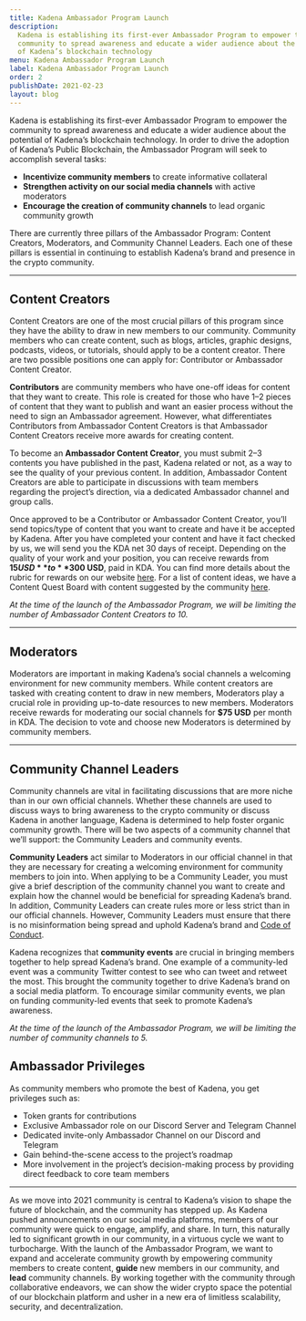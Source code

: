 ```yaml
---
title: Kadena Ambassador Program Launch
description:
  Kadena is establishing its first-ever Ambassador Program to empower the
  community to spread awareness and educate a wider audience about the potential
  of Kadena’s blockchain technology
menu: Kadena Ambassador Program Launch
label: Kadena Ambassador Program Launch
order: 2
publishDate: 2021-02-23
layout: blog
---
```


Kadena is establishing its first-ever Ambassador Program to empower the
community to spread awareness and educate a wider audience about the potential
of Kadena’s blockchain technology. In order to drive the adoption of Kadena’s
Public Blockchain, the Ambassador Program will seek to accomplish several tasks:

- **Incentivize community members** to create informative collateral
- **Strengthen activity on our social media channels** with active moderators
- **Encourage the creation of community channels** to lead organic community
  growth

There are currently three pillars of the Ambassador Program: Content Creators,
Moderators, and Community Channel Leaders. Each one of these pillars is
essential in continuing to establish Kadena’s brand and presence in the crypto
community.

---

## Content Creators

Content Creators are one of the most crucial pillars of this program since they
have the ability to draw in new members to our community. Community members who
can create content, such as blogs, articles, graphic designs, podcasts, videos,
or tutorials, should apply to be a content creator. There are two possible
positions one can apply for: Contributor or Ambassador Content Creator.

**Contributors** are community members who have one-off ideas for content that
they want to create. This role is created for those who have 1–2 pieces of
content that they want to publish and want an easier process without the need to
sign an Ambassador agreement. However, what differentiates Contributors from
Ambassador Content Creators is that Ambassador Content Creators receive more
awards for creating content.

To become an **Ambassador Content Creator**, you must submit 2–3 contents you
have published in the past, Kadena related or not, as a way to see the quality
of your previous content. In addition, Ambassador Content Creators are able to
participate in discussions with team members regarding the project’s direction,
via a dedicated Ambassador channel and group calls.

Once approved to be a Contributor or Ambassador Content Creator, you’ll send
topics/type of content that you want to create and have it be accepted by
Kadena. After you have completed your content and have it fact checked by us, we
will send you the KDA net 30 days of receipt. Depending on the quality of your
work and your position, you can receive rewards from **$15 USD** to **$300
USD**, paid in KDA. You can find more details about the rubric for rewards on
our website [here](https://kadena.io/ambassador-program). For a list of content
ideas, we have a Content Quest Board with content suggested by the community
[here](https://docs.google.com/spreadsheets/d/1B-m50T5mnQv-4SKHrUBdadQqChbEBKvVHgPuze4PzAY/edit#gid=1395531297).

_At the time of the launch of the Ambassador Program, we will be limiting the
number of Ambassador Content Creators to 10._

---

## Moderators

Moderators are important in making Kadena’s social channels a welcoming
environment for new community members. While content creators are tasked with
creating content to draw in new members, Moderators play a crucial role in
providing up-to-date resources to new members. Moderators receive rewards for
moderating our social channels for **$75 USD** per month in KDA. The decision to
vote and choose new Moderators is determined by community members.

---

## Community Channel Leaders

Community channels are vital in facilitating discussions that are more niche
than in our own official channels. Whether these channels are used to discuss
ways to bring awareness to the crypto community or discuss Kadena in another
language, Kadena is determined to help foster organic community growth. There
will be two aspects of a community channel that we’ll support: the Community
Leaders and community events.

**Community Leaders** act similar to Moderators in our official channel in that
they are necessary for creating a welcoming environment for community members to
join into. When applying to be a Community Leader, you must give a brief
description of the community channel you want to create and explain how the
channel would be beneficial for spreading Kadena’s brand. In addition, Community
Leaders can create rules more or less strict than in our official channels.
However, Community Leaders must ensure that there is no misinformation being
spread and uphold Kadena’s brand and [Code of Conduct](/code-of-conduct).

Kadena recognizes that **community events** are crucial in bringing members
together to help spread Kadena’s brand. One example of a community-led event was
a community Twitter contest to see who can tweet and retweet the most. This
brought the community together to drive Kadena’s brand on a social media
platform. To encourage similar community events, we plan on funding
community-led events that seek to promote Kadena’s awareness.

_At the time of the launch of the Ambassador Program, we will be limiting the
number of community channels to 5._

## Ambassador Privileges

As community members who promote the best of Kadena, you get privileges such as:

- Token grants for contributions
- Exclusive Ambassador role on our Discord Server and Telegram Channel
- Dedicated invite-only Ambassador Channel on our Discord and Telegram
- Gain behind-the-scene access to the project’s roadmap
- More involvement in the project’s decision-making process by providing direct
  feedback to core team members

---

As we move into 2021 community is central to Kadena’s vision to shape the future
of blockchain, and the community has stepped up. As Kadena pushed announcements
on our social media platforms, members of our community were quick to engage,
amplify, and share. In turn, this naturally led to significant growth in our
community, in a virtuous cycle we want to turbocharge. With the launch of the
Ambassador Program, we want to expand and accelerate community growth by
empowering community members to create content, **guide** new members in our
community, and **lead** community channels. By working together with the
community through collaborative endeavors, we can show the wider crypto space
the potential of our blockchain platform and usher in a new era of limitless
scalability, security, and decentralization.
